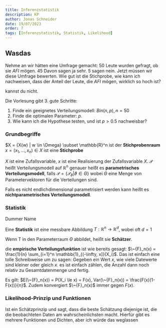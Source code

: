 ```yaml
---
title: Inferenzstatistik
description: KP
author: Jonas Schneider
date: 19/07/2023
order: 7
tags: [Inferenzstatistik, Statistik, Likelihood]
---
```


## Wasdas

Nehme an wir hätten eine Umfrage gemacht: 50 Leute wurden gefragt, ob sie _AFI_ mögen. 45 Davon sagen ja sehr. 5 sagen nein. 
Jetzt müssen wir diese Umfrage bewerten. Wie gut ist die Stichprobe, wie kann ich nachweisen, dass der Anteil der Leute, die _AFI_ mögen, wirklich so hoch ist?

<Spoiler>
kannst du nicht.
</Spoiler>

Die Vorlesung gibt 3. gute Schritte:
1. Finde ein geeignetes Verteilungsmodell: $Bin(n,p), n = 50$
2. Finde die optimalen Parameter: $p$.
3. Wie kann ich die Hypothese testen, und ist $p > 0.5$ nachweisbar?


### Grundbegriffe
  $X = \{X(w) | w \in \Omega\} \subset \mathbb{R}^n ist der **Stichprobenraum**
  $x = (x_1, ..., x_n) \in X$ ist eine **Stichprobe**

  $X$ ist eine Zufallsvariable, $x$ ist eine Realisierung der Zufallsvariable $X$.
  $\mathcal{P}$ heißt Verteilungsmodell auf $\mathbb{R}^n$ genauer heißt es **parametrisches Verteilungsmodell**, falls $\mathcal{P} = \{ \mathcal{P}_\vartheta | \vartheta \in \Theta\}$ wobei $\Theta$ eine Menge von Parametervektoren für die Verteilungen sind.

  Falls es nicht endlichdimensional parametrisiert werden kann heißt es **nichtparametrisches Verteilungsmodell**.


### Statistik
  Dummer Name

  Eine **Statistik** ist eine messbare Abbildung $T: \mathbb{R}^n \rightarrow \mathbb{R}^d$, wobei oft $d = 1$

  Wenn T in den Parameterraum $\Theta$ abbildet, heißt sie **Schätzer**.

  die **empirische Verteilungsfunktion** ist wie bereits gesagt: $\~{F}_n(x) = \frac{1}{n} \sum_{i=1}^n \mathbb{1}_{(-\infty, x]}(X_i)$. Das ist einfach eine tolle Schreibweise um zu sagen:
  Gegeben ein Wert $x$, wie viele Datewerte sind kleiner oder gleich $x$. es ist einfach zählen, die Anzahl dann noch relativ zu Gesamtdatenmenge und fertig.

  Es gilt: $E(\~{F}_n(x)) = P(X_i \le x) = F(x), Var(\~{F}_n(x)) = \frac{F(x)(1-F(x))}{n}$. Zudem konvergiert $\~{F}_n(x)$ immer gegen $F(x)$.


### Likelihood-Prinzip und Funktionen

  Ist ein Schätzprinzip und sagt, dass die beste Schätzung diejenige ist, die die beobachteten Daten am wahrscheinlichsten macht.
  Hierfür gibt es mehrere Funktionen und Dichten, aber ich würde das weglassen

